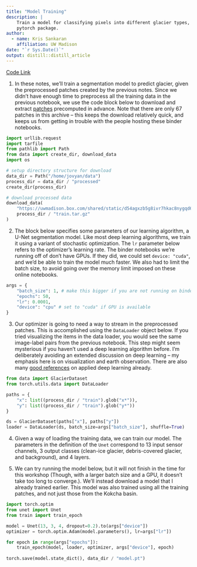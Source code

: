 ```yaml
---
title: "Model Training"
description: |
    Train a model for classifying pixels into different glacier types, using the
    pytorch package.
author:
  - name: Kris Sankaran
    affiliation: UW Madison
date: "`r Sys.Date()`"
output: distill::distill_article
---
```


[Code Link](https://mybinder.org/v2/gh/krisrs1128/mappingvis/46819f8757b16d876347ea2b8fc82d6cf2ee60cd?urlpath=lab%2Ftree%2Fmappingmodel%2Ftrain.ipynb)

1. In these notes, we'll train a segmentation model to predict glacier, given the preprocessed patches created by the previous notes. Since we didn't have enough time to preprocess all the training data in the previous notebook, we use the code block below to download and extract [patches](https://uwmadison.box.com/shared/static/d54agxzb5g8ivr7hkac8nygqd6nrgrqr.gz) precomputed in advance. Note that there are only 67 patches in this archive -- this keeps the download relatively quick, and keeps us from getting in trouble with the people hosting these binder notebooks.


````python
import urllib.request
import tarfile
from pathlib import Path
from data import create_dir, download_data
import os

# setup directory structure for download
data_dir = Path("/home/jovyan/data")
process_dir = data_dir / "processed"
create_dir(process_dir)

# download processed data
download_data(
    "https://uwmadison.box.com/shared/static/d54agxzb5g8ivr7hkac8nygqd6nrgrqr.gz", 
    process_dir / "train.tar.gz"
)
````

2. The block below specifies some parameters of our learning algorithm, a U-Net segmentation model. Like most deep learning algorithms, we train it using a variant of stochastic optimization. The `lr` parameter below refers to the optimizer's learning rate. The binder notebooks we're running off of don't have GPUs. If they did, we could set `device: "cuda"`, and we'd be able to train the model much faster. We also had to limit the batch size, to avoid going over the memory limit imposed on these online notebooks.


````python
args = {
    "batch_size": 1, # make this bigger if you are not running on binder
    "epochs": 50,
    "lr": 0.0001,
    "device": "cpu" # set to "cuda" if GPU is available
}
````

3. Our optimizer is going to need a way to stream in the preprocessed patches. This is accomplished using the `DataLoader` object below. If you tried visualizing the items in the data loader, you would see the same image-label pairs from the previous notebook. This step might seem mysterious if you haven't used a deep learning algorithm before. I'm deliberately avoiding an extended discussion on deep learning -- my emphasis here is on visualization and earth observation. There are also many [good references](https://sebastianraschka.com/books.html) on applied deep learning already.


````python
from data import GlacierDataset
from torch.utils.data import DataLoader

paths = {
    "x": list((process_dir / "train").glob("x*")),
    "y": list((process_dir / "train").glob("y*"))
}

ds = GlacierDataset(paths["x"], paths["y"])
loader = DataLoader(ds, batch_size=args["batch_size"], shuffle=True)
````

4. Given a way of loading the training data, we can train our model. The parameters in the definition of the `Unet` correspond to 13 input sensor channels, 3 output classes (clean-ice glacier, debris-covered glacier, and background), and 4 layers.

5. We can try running the model below, but it will not finish in the time for this workshop (Though, with a larger batch size and a GPU, it doesn't take too long to converge.). We'll instead download a model that I already trained earlier. This model was also trained using all the training patches, and not just those from the Kokcha basin.


````python
import torch.optim
from unet import Unet
from train import train_epoch

model = Unet(13, 3, 4, dropout=0.2).to(args["device"])
optimizer = torch.optim.Adam(model.parameters(), lr=args["lr"])

for epoch in range(args["epochs"]):
    train_epoch(model, loader, optimizer, args["device"], epoch)
    
torch.save(model.state_dict(), data_dir / "model.pt")
````
